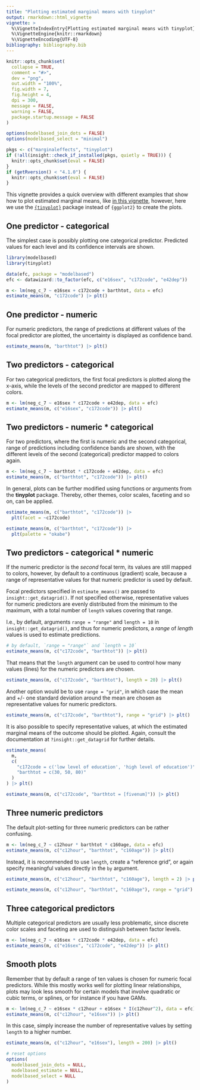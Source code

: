 ```yaml
---
title: "Plotting estimated marginal means with tinyplot"
output: rmarkdown::html_vignette
vignette: >
  %\VignetteIndexEntry{Plotting estimated marginal means with tinyplot}
  %\VignetteEngine{knitr::rmarkdown}
  %\VignetteEncoding{UTF-8}
bibliography: bibliography.bib
---
```


```r
knitr::opts_chunk$set(
  collapse = TRUE,
  comment = "#>",
  dev = "png",
  out.width = "100%",
  fig.width = 7,
  fig.height = 4,
  dpi = 300,
  message = FALSE,
  warning = FALSE,
  package.startup.message = FALSE
)

options(modelbased_join_dots = FALSE)
options(modelbased_select = "minimal")

pkgs <- c("marginaleffects", "tinyplot")
if (!all(insight::check_if_installed(pkgs, quietly = TRUE))) {
  knitr::opts_chunk$set(eval = FALSE)
}
if (getRversion() < "4.1.0") {
  knitr::opts_chunk$set(eval = FALSE)
}
```

This vignette provides a quick overview with different examples that show how to plot estimated marginal means, like [in this vignette](https://easystats.github.io/modelbased/articles/plotting.html), however, here we use the [`{tinyplot}`](https://grantmcdermott.com/tinyplot/) package instead of `{ggplot2}` to create the plots.

## One predictor - categorical

The simplest case is possibly plotting one categorical predictor. Predicted values for each level and its confidence intervals are shown.

```r
library(modelbased)
library(tinyplot)

data(efc, package = "modelbased")
efc <- datawizard::to_factor(efc, c("e16sex", "c172code", "e42dep"))

m <- lm(neg_c_7 ~ e16sex + c172code + barthtot, data = efc)
estimate_means(m, "c172code") |> plt()
```

## One predictor - numeric

For numeric predictors, the range of predictions at different values of the focal predictor are plotted, the uncertainty is displayed as confidence band.

```r
estimate_means(m, "barthtot") |> plt()
```

## Two predictors - categorical

For two categorical predictors, the first focal predictors is plotted along the x-axis, while the levels of the second predictor are mapped to different colors.

```r
m <- lm(neg_c_7 ~ e16sex * c172code + e42dep, data = efc)
estimate_means(m, c("e16sex", "c172code")) |> plt()
```

## Two predictors - numeric * categorical

For two predictors, where the first is numeric and the second categorical, range of predictions including confidence bands are shown, with the different levels of the second (categorical) predictor mapped to colors again.

```r
m <- lm(neg_c_7 ~ barthtot * c172code + e42dep, data = efc)
estimate_means(m, c("barthtot", "c172code")) |> plt()
```

In general, plots can be further modified using functions or arguments from the **tinyplot** package. Thereby, other themes, color scales, faceting and so on, can be applied.

```r
estimate_means(m, c("barthtot", "c172code")) |>
  plt(facet = ~c172code)

estimate_means(m, c("barthtot", "c172code")) |>
  plt(palette = "okabe")
```

## Two predictors - categorical * numeric

If the numeric predictor is the _second_ focal term, its values are still mapped to colors, however, by default to a continuous (gradient) scale, because a range of representative values for that numeric predictor is used by default.

Focal predictors specified in `estimate_means()` are passed to `insight::get_datagrid()`. If not specified otherwise, representative values for numeric predictors are evenly distributed from the minimum to the maximum, with a total number of `length` values covering that range.

I.e., by default, arguments `range = "range"` and `length = 10` in `insight::get_datagrid()`, and thus for numeric predictors, a _range_ of _length_ values is used to estimate predictions.

```r
# by default, `range = "range"` and `length = 10`
estimate_means(m, c("c172code", "barthtot")) |> plt()
```

That means that the `length` argument can be used to control how many values (lines) for the numeric predictors are chosen.

```r
estimate_means(m, c("c172code", "barthtot"), length = 20) |> plt()
```

Another option would be to use `range = "grid"`, in which case the mean and +/- one standard deviation around the mean are chosen as representative values for numeric predictors.

```r
estimate_means(m, c("c172code", "barthtot"), range = "grid") |> plt()
```

It is also possible to specify representative values, at which the estimated marginal means of the outcome should be plotted. Again, consult the documentation at `?insight::get_datagrid` for further details.

```r
estimate_means(
  m,
  c(
    "c172code = c('low level of education', 'high level of education')",
    "barthtot = c(30, 50, 80)"
  )
) |> plt()

estimate_means(m, c("c172code", "barthtot = [fivenum]")) |> plt()
```

## Three numeric predictors

The default plot-setting for three numeric predictors can be rather confusing.

```r
m <- lm(neg_c_7 ~ c12hour * barthtot * c160age, data = efc)
estimate_means(m, c("c12hour", "barthtot", "c160age")) |> plt()
```

Instead, it is recommended to use `length`, create a "reference grid", or again specify meaningful values directly in the `by` argument.

```r
estimate_means(m, c("c12hour", "barthtot", "c160age"), length = 2) |> plt()

estimate_means(m, c("c12hour", "barthtot", "c160age"), range = "grid") |> plt()
```

## Three categorical predictors

Multiple categorical predictors are usually less problematic, since discrete color scales and faceting are used to distinguish between factor levels.

```r
m <- lm(neg_c_7 ~ e16sex * c172code * e42dep, data = efc)
estimate_means(m, c("e16sex", "c172code", "e42dep")) |> plt()
```

## Smooth plots

Remember that by default a range of ten values is chosen for numeric focal predictors. While this mostly works well for plotting linear relationships, plots may look less smooth for certain models that involve quadratic or cubic terms, or splines, or for instance if you have GAMs.

```r
m <- lm(neg_c_7 ~ e16sex * c12hour + e16sex * I(c12hour^2), data = efc)
estimate_means(m, c("c12hour", "e16sex")) |> plt()
```

In this case, simply increase the number of representative values by setting `length` to a higher number.

```r
estimate_means(m, c("c12hour", "e16sex"), length = 200) |> plt()
```

```r
# reset options
options(
  modelbased_join_dots = NULL,
  modelbased_estimate = NULL,
  modelbased_select = NULL
)
```
